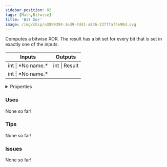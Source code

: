 ```yaml
---
sidebar_position: 82
tags: [Math,Bitwise]
title: 'Bit Xor'
image: /img/chip/a3899394-1ed9-4d41-a836-22fffaf4e90d.svg
---
```


Computes a bitwise XOR. The result has a bit set for every bit that is set in exactly one of the inputs.



<IChip uuid="a3899394-1ed9-4d41-a836-22fffaf4e90d"/>

<table><thead><tr><th>Inputs</th><th>Outputs</th></tr></thead><tbody><tr><td>int | *No name.*</td><td>int | Result</td></tr><tr><td>int | *No name.*</td><td /></tr></tbody></table>

<details>
  <summary>Properties</summary>
  <div>
    <div>
    <table>
      <tbody>
        <tr>
          <td>Is beta required?</td>
          <td>No</td>
        </tr>
        <tr>
          <td>Is chip a trolling risk?</td>
          <td>No</td>
        </tr>
        <tr>
          <td>Is chip a role assignment risk?</td>
          <td>No</td>
        </tr>
        <tr>
          <td>Chip UUID</td>
          <td>a3899394-1ed9-4d41-a836-22fffaf4e90d</td>
        </tr>
        <tr>
          <td>Room availability</td>
          <td>Available everywhere</td>
        </tr>
      </tbody>
    </table>
    </div>
  </div>
</details>

### Uses

None so far!

### Tips

None so far!

### Issues

None so far!